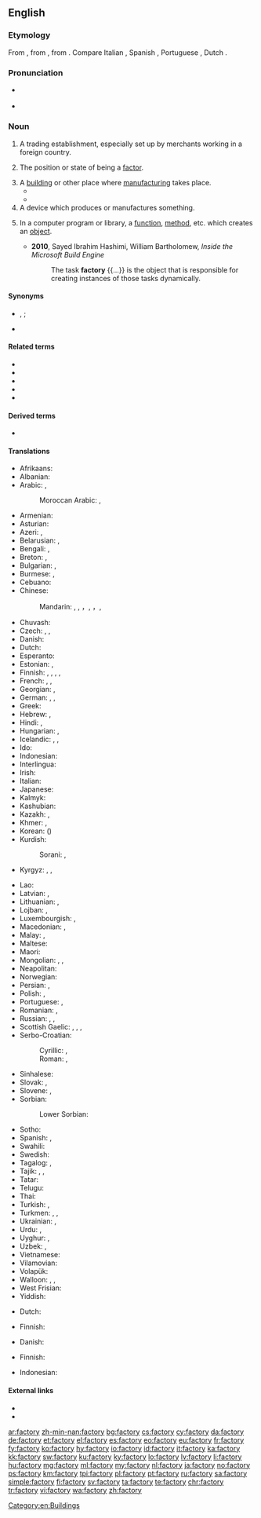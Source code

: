==English==

===Etymology===
{{PIE root|en|dʰeh₁}}
From {{etyl|frm|en}} {{m|frm|factorie}}, from {{etyl|ML.|en}} {{m|la|factoria}}, from {{etyl|la|en}} {{m|la|factor}}. Compare Italian {{m|it|fattoria}}, Spanish {{m|es|factoría}}, Portuguese {{m|pt|feitoria}}, Dutch {{m|nl|factorij}}.

===Pronunciation===
* {{a|UK}} {{IPA|/ˈfaktəɹi/|lang=en}}
* {{audio|En-uk-factory.ogg|Audio (UK)|lang=en}}

===Noun===
{{en-noun|factories}}

# {{lb|en|obsolete}} A trading establishment, especially set up by merchants working in a foreign country.
# {{lb|en|now|_|rare}} The position or state of being a [[factor]].
# A [[building]] or other place where [[manufacture|manufacturing]] takes place.
#* {{quote-book|year=1918|author={{w|W. B. Maxwell}}|chapter=7
|title=[http://openlibrary.org/works/OL1097634W The Mirror and the Lamp]
|passage=[…] St. Bede's at this period of its history was perhaps the poorest and most miserable parish in the East End of London. Close-packed, crushed by the buttressed height of the railway viaduct, rendered airless by huge walls of '''factories''', it at once banished lively interest from a stranger's mind and left only a dull oppression of the spirit.}}
#* {{quote-book|year=1963|author={{w|Margery Allingham}}|title={{w|The China Governess}}
|chapter=7|url=http://openlibrary.org/works/OL2004261W
|passage=The highway to the East Coast which ran through the borough of Ebbfield had always been a main road and even now, despite the vast garages, the pylons and the gaily painted '''factory''' glasshouses which had sprung up beside it, there still remained an occasional trace of past cultures.}}
# A device which produces or manufactures something.
# {{lb|en|programming}} In a computer program or library, a [[function]], [[method]], etc. which creates an [[object]].
#* '''2010''', Sayed Ibrahim Hashimi, William Bartholomew, ''Inside the Microsoft Build Engine''
#*: The task '''factory''' {{...}} is the object that is responsible for creating instances of those tasks dynamically.

====Synonyms====
* {{sense|building(s) used for trading or storage of trade goods}} {{l|en|trading post}}, {{l|en|tradepost}}; {{l|en|fondaco}} {{qualifier|Italian contexts}}
* {{sense|building(s) used for manufacturing}} {{l|en|manufactory}}

====Related terms====
* {{l|en|fact}}
* {{l|en|faction}}
* {{l|en|factor}}
* {{l|en|factorial}}
* {{l|en|fashion}}

====Derived terms====
* {{l|en|factory reset}}

====Translations====
{{trans-top|manufacturing place}}
* Afrikaans: {{t|af|fabriek}}
* Albanian: {{t+|sq|fabrikë|f}}
* Arabic: {{t|ar|مَصْنَع|m}}, {{t|ar|مَعْمَل|m}}
*: Moroccan Arabic: {{t|ary|لُزين|m|tr=lŭzīn}}, {{t|ary|معمل|m|tr=məʿməl}}
* Armenian: {{t+|hy|գործարան}}
* Asturian: {{t|ast|fábrica|f}}
* Azeri: {{t|az|fabrika}}, {{t+|az|zavod}}
* Belarusian: {{t|be|фа́брыка|f}}, {{t|be|заво́д|m}}
* Bengali: {{t|bn|কারখানা|sc=Beng}}, {{t|bn|ফ্যাক্টরী|sc=Beng}}
* Breton: {{t+|br|labouradeg|f}}, {{t|br|greanti|m}}
* Bulgarian: {{t+|bg|фа́брика|f}}, {{t+|bg|заво́д|m}}
* Burmese: {{t|my|စက်ရုံ}}, {{t+|my|အလုပ်ရုံ}}
* Cebuano: {{t|ceb|planta}}
* Chinese:
*: Mandarin: {{t+|cmn|厰|sc=Hani}}, {{t+|cmn|廠|sc=Hani}}, {{t+|cmn|厂|tr=chǎng|sc=Hani}}，{{t+|cmn|工廠|sc=Hani}}, {{t+|cmn|工厂|tr=gōngchǎng|sc=Hani}}，{{t+|cmn|廠家|sc=Hani}}, {{t+|cmn|厂家|tr=chǎngjiā|sc=Hani}}
* Chuvash: {{t|cv|хапрӑк|alt=хапрăк}}
* Czech: {{t+|cs|továrna|f}}, {{t|cs|fabrika|f}}, {{t+|cs|závod|m}}
* Danish: {{t+|da|fabrik|c}}
* Dutch: {{t+|nl|fabriek|f}}
* Esperanto: {{t|eo|fabriko}}
* Estonian: {{t|et|tehas}}, {{t|et|vabrik}}
* Finnish: {{t+|fi|tehdas}}, {{t+|fi|laitos}}, {{t|fi|tehdaslaitos}}, {{t+|fi|tuotantolaitos}}, {{t+|fi|teollisuuslaitos}}
* French: {{t+|fr|usine|f}}, {{t+|fr|fabrique|f}}, {{t+|fr|manufacture|f}}
* Georgian: {{t|ka|ქარხანა|sc=Geor}}, {{t+|ka|ფაბრიკა|sc=Geor}}
* German: {{t+|de|Fabrik|f}}, {{t+|de|Manufaktur|f}}, {{t+|de|Werk|n}}
* Greek: {{t+|el|εργοστάσιο|n}}
* Hebrew: {{t+|he|מִפְעָל|tr=mif’ál|m}}, {{t|he|בֵּית חֲרֹשֶׁת|m|tr=béit-kharóshet|sc=Hebr}}
* Hindi: {{t|hi|कारख़ाना|m|sc=Deva}}, {{t|hi|फ़ैक्टरी|f|sc=Deva}}
* Hungarian: {{t+|hu|gyár}}, {{t+|hu|üzem}}
* Icelandic: {{t+|is|verksmiðja|f}}, {{t+|is|smiðja|f}}, {{t|is|fabrikka|f}} {{qualifier|rare}}
* Ido: {{t+|io|fabrikerio}}
* Indonesian: {{t+|id|pabrik}}
* Interlingua: {{t|ia|fabrica}}
* Irish: {{t|ga|mhonarcha}}
* Italian: {{t+|it|fabbrica|f}}
* Japanese: {{t+|ja|工場|tr=こうじょう, kōjō|sc=Jpan}}
* Kalmyk: {{t|xal|фабрик}}
* Kashubian: {{t|csb|fabrika|f}}
* Kazakh: {{t|kk|зауыт}}, {{t+|kk|фабрика}}
* Khmer: {{t+|km|រោងចក្រ}}, {{t+|km|កម្មន្តសាល}}
* Korean: {{t+|ko|공장|sc=Kore}} ({{t+|ko|工場|sc=Kore}})
* Kurdish:
*: Sorani: {{t|ku|کارگه‌|sc=ku-Arab}}, {{t+|ku|کارخانه‌|sc=ku-Arab}}
* Kyrgyz: {{t+|ky|фабрика}}, {{t+|ky|завод}}, {{t+|ky|зоот}}
{{trans-mid}}
* Lao: {{t+|lo|ໂຮງງານ}}
* Latvian: {{t|lv|rūpnīca|f}}, {{t|lv|fabrika|f}}
* Lithuanian: {{t|lt|gamykla|f}}, {{t+|lt|fabrikas|m}}
* Lojban: {{t|jbo|fanri}}, {{t|jbo|molki}}
* Luxembourgish: {{t+|lb|Fabréck|f}}, {{t|lb|Fabrik|f}}
* Macedonian: {{t|mk|фабрика|f}}, {{t|mk|погон|m}}
* Malay: {{t|ms|kilang}}, {{t|ms|pabrik}}
* Maltese: {{t|mt|fabbrika|f}}
* Maori: {{t|mi|wheketere}}
* Mongolian: {{t|mn|үйлдвэрийн газар}}, {{t+|mn|завод}}, {{t+|mn|үйлдвэр|sc=Cyrl}}
* Neapolitan: {{t|nap|fràveca|f}}
* Norwegian: {{t+|no|fabrikk|m}}
* Persian: {{t+|fa|کارخانه|tr=kârxâne}}, {{t|fa|فابریکه|tr=fâbrike|sc=fa-Arab}}
* Polish: {{t+|pl|fabryka|f}}, {{t+|pl|zakład|m}}
* Portuguese: {{t+|pt|fábrica|f}}, {{t+|pt|usina|f}}
* Romanian: {{t+|ro|fabrică|f}}, {{t+|ro|uzină|f}}
* Russian: {{t+|ru|фа́брика|f}}, {{t+|ru|заво́д|m}}, {{t+|ru|комбина́т|m}}
* Scottish Gaelic: {{t|gd|taigh-oibre|m}}, {{t|gd|taigh-gnìomhachais|m}}, {{t|gd|taigh-ceàirde|m}}, {{t|gd|taigh-tionnsgain|m}}
* Serbo-Croatian:
*: Cyrillic: {{t|sh|фабрика|f|sc=Cyrl}}, {{t|sh|творница|f|sc=Cyrl}}
*: Roman: {{t+|sh|fabrika|f}}, {{t+|sh|tvornica|f}}
* Sinhalese: {{t|si|පැක්ටරි}}
* Slovak: {{t|sk|továreň|f}}, {{t+|sk|fabrika|f}}
* Slovene: {{t+|sl|tovarna|f}}, {{t|sl|fabrika|f}}
* Sorbian:
*: Lower Sorbian: {{t|dsb|fabrika|f}}
* Sotho: {{t|st|faboriki}}
* Spanish: {{t+|es|fábrica|f}}, {{t+|es|planta|f}}
* Swahili: {{t+|sw|karakana}}
* Swedish: {{t+|sv|fabrik|c}}
* Tagalog: {{t|tl|pabrika}}, {{t|tl|pagawaan}}
* Tajik: {{t|tg|корхона}}, {{t|tg|завод|sc=Cyrl}}, {{t|tg|фабрика|sc=Cyrl}}
* Tatar: {{t|tt|фабрика}}
* Telugu: {{t|te|కర్మాగారం}}
* Thai: {{t+|th|โรงงาน|sc=Thai}}
* Turkish: {{t+|tr|fabrika}}, {{t+|tr|tesis}}
* Turkmen: {{t|tk|fabrika}}, {{t|tk|fabrik}}, {{t+|tk|zawod}}
* Ukrainian: {{t|uk|фа́брика|f}}, {{t+|uk|заво́д|m}}
* Urdu: {{t|ur|کارخانہ|m|tr=kārkhānā|sc=ur-Arab}}, {{t|ur|فیکٹری|f|tr=faikṭarī|sc=ur-Arab}}
* Uyghur: {{t|ug|فابرىكا}}, {{t|ug|زاۋۇت}}
* Uzbek: {{t+|uz|zavod}}, {{t+|uz|fabrika}}
* Vietnamese: {{t+|vi|nhà máy}}
* Vilamovian: {{t|wym|fabryk}}
* Volapük: {{t+|vo|fabrik}}
* Walloon: {{t+|wa|oujhene|f}}, {{t|wa|fabrike|f}}, {{t+|wa|ovroe|m}}
* West Frisian: {{t+|fy|fabryk|n}}
* Yiddish: {{t|yi|פֿאַבריק|f}}
{{trans-bottom}}

{{trans-top|producing device}}
* Dutch: {{t+|nl|fabriek|f}}
{{trans-mid}}
* Finnish: {{t+|fi|tehdas}}
{{trans-bottom}}

{{trans-top|colonial-era trading post operated by merchants in a foreign port}}
*Danish: {{t|da|faktori|n}}
{{trans-bottom}}

{{trans-top|in computing, a function or method that creates objects}}
* Finnish: {{t+|fi|tehdas}}
{{trans-mid}}
{{trans-bottom}}

{{checktrans-top}}
* Indonesian: {{t+check|id|pabrik}}
{{trans-bottom}}

====External links====
* {{R:Webster 1913}}
* {{R:Century 1911}}

[[Category:en:Buildings]]

[[ar:factory]]
[[zh-min-nan:factory]]
[[bg:factory]]
[[cs:factory]]
[[cy:factory]]
[[da:factory]]
[[de:factory]]
[[et:factory]]
[[el:factory]]
[[es:factory]]
[[eo:factory]]
[[eu:factory]]
[[fr:factory]]
[[fy:factory]]
[[ko:factory]]
[[hy:factory]]
[[io:factory]]
[[id:factory]]
[[it:factory]]
[[ka:factory]]
[[kk:factory]]
[[sw:factory]]
[[ku:factory]]
[[ky:factory]]
[[lo:factory]]
[[lv:factory]]
[[li:factory]]
[[hu:factory]]
[[mg:factory]]
[[ml:factory]]
[[my:factory]]
[[nl:factory]]
[[ja:factory]]
[[no:factory]]
[[ps:factory]]
[[km:factory]]
[[tpi:factory]]
[[pl:factory]]
[[pt:factory]]
[[ru:factory]]
[[sa:factory]]
[[simple:factory]]
[[fi:factory]]
[[sv:factory]]
[[ta:factory]]
[[te:factory]]
[[chr:factory]]
[[tr:factory]]
[[vi:factory]]
[[wa:factory]]
[[zh:factory]]